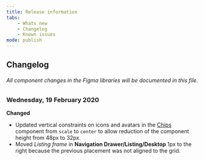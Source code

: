 ```yaml
---
title: Release information
tabs:
    - Whats new
    - Changelog
    - Known issues
mode: publish
---
```



## Changelog


###### All component changes in the Figma libraries will be documented in this file.


### Wednesday, 19 February 2020


**Changed**

* Updated vertical constraints on icons and avatars in the [Chips](https://eds.equinor.com/components/chips/) component from `scale` to `center` to allow reduction of the component height from 48px to 32px. 
* Moved *Listing frame* in **Navigation Drawer/Listing/Desktop** 1px to the right because the previous placement was not aligned to the grid. 
